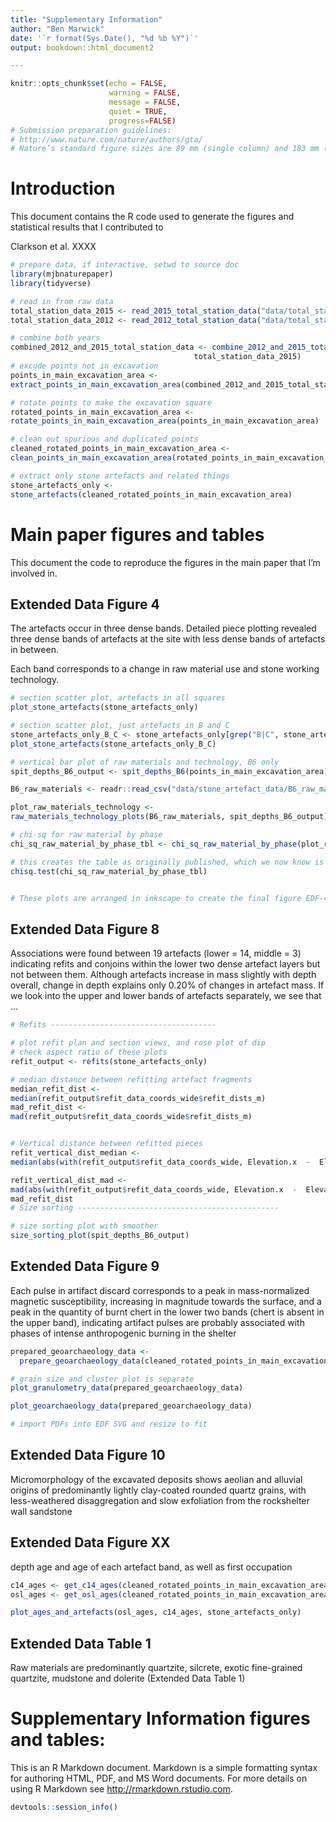 ```yaml
---
title: "Supplementary Information"
author: "Ben Marwick"
date: '`r format(Sys.Date(), "%d %b %Y")`'
output: bookdown::html_document2

---
```


```r
knitr::opts_chunk$set(echo = FALSE,
                      warning = FALSE,
                      message = FALSE,
                      quiet = TRUE,
                      progress=FALSE)
# Submission preparation guidelines:
# http://www.nature.com/nature/authors/gta/
# Nature’s standard figure sizes are 89 mm (single column) and 183 mm (double column) and the full depth of the page is 247 mm.
```

# Introduction

This document contains the R code used to generate the figures and statistical results that I contributed to

Clarkson et al. XXXX 

```r
# prepare data, if interactive, setwd to source doc
library(mjbnaturepaper)
library(tidyverse)

# read in from raw data
total_station_data_2015 <- read_2015_total_station_data("data/total_station_csv_2015")
total_station_data_2012 <- read_2012_total_station_data("data/total_station_csv_2012")

# combine both years
combined_2012_and_2015_total_station_data <- combine_2012_and_2015_total_station_data(total_station_data_2012,
                                         total_station_data_2015)
# excude points not in excavation
points_in_main_excavation_area <- 
extract_points_in_main_excavation_area(combined_2012_and_2015_total_station_data)

# rotate points to make the excavation square
rotated_points_in_main_excavation_area <- 
rotate_points_in_main_excavation_area(points_in_main_excavation_area)

# clean out spurious and duplicated points
cleaned_rotated_points_in_main_excavation_area <- 
clean_points_in_main_excavation_area(rotated_points_in_main_excavation_area)

# extract only stone artefacts and related things
stone_artefacts_only <- 
stone_artefacts(cleaned_rotated_points_in_main_excavation_area)
```

# Main paper figures and tables

This document the code to reproduce the figures in the main paper that I'm involved in.

## Extended Data Figure 4

The artefacts occur in three dense bands. Detailed piece plotting revealed three dense bands of artefacts at the site with less dense bands of artefacts in between. 

Each band corresponds to a change in raw material use and stone working technology. 

```r
# section scatter plot, artefacts in all squares
plot_stone_artefacts(stone_artefacts_only)

# section scatter plot, just artefacts in B and C
stone_artefacts_only_B_C <- stone_artefacts_only[grep("B|C", stone_artefacts_only$square), ]
plot_stone_artefacts(stone_artefacts_only_B_C)

# vertical bar plot of raw materials and technology, B6 only
spit_depths_B6_output <- spit_depths_B6(points_in_main_excavation_area)

B6_raw_materials <- readr::read_csv("data/stone_artefact_data/B6_raw_material_table.csv")

plot_raw_materials_technology <- 
raw_materials_technology_plots(B6_raw_materials, spit_depths_B6_output)

# chi-sq for raw material by phase
chi_sq_raw_material_by_phase_tbl <- chi_sq_raw_material_by_phase(plot_raw_materials_technology)

# this creates the table as originally published, which we now know is wrong.
chisq.test(chi_sq_raw_material_by_phase_tbl)


# These plots are arranged in inkscape to create the final figure EDF-4

```


## Extended Data Figure 8

Associations were found between 19 artefacts (lower = 14, middle = 3) indicating refits and conjoins within the lower two dense artefact layers but not between them. Although artefacts increase in mass slightly with depth overall, change in depth explains only 0.20% of changes in artefact mass. If we look into the upper and lower bands of artefacts separately, we see that ...  


```r
# Refits -------------------------------------

# plot refit plan and section views, and rose plot of dip
# check aspect ratio of these plots
refit_output <- refits(stone_artefacts_only)

# median distance between refitting artefact fragments
median_refit_dist <- 
median(refit_output$refit_data_coords_wide$refit_dists_m)
mad_refit_dist <- 
mad(refit_output$refit_data_coords_wide$refit_dists_m)


# Vertical distance between refitted pieces
refit_vertical_dist_median <- 
median(abs(with(refit_output$refit_data_coords_wide, Elevation.x  -  Elevation.y)))

refit_vertical_dist_mad <- 
mad(abs(with(refit_output$refit_data_coords_wide, Elevation.x  -  Elevation.y)))
mad_refit_dist
# Size sorting ---------------------------------------------

# size sorting plot with smoother
size_sorting_plot(spit_depths_B6_output)

```

## Extended Data Figure 9

Each pulse in artifact discard corresponds to a peak in mass-normalized magnetic susceptibility, increasing in magnitude towards the surface, and a peak in the quantity of burnt chert in the lower two bands (chert is absent in the upper band), indicating artifact pulses are probably associated with phases of intense anthropogenic burning in the shelter 

```r
prepared_geoarchaeology_data <-  
  prepare_geoarchaeology_data(cleaned_rotated_points_in_main_excavation_area)

# grain size and cluster plot is separate
plot_granulometry_data(prepared_geoarchaeology_data)

plot_geoarchaeology_data(prepared_geoarchaeology_data)

# import PDFs into EDF SVG and resize to fit

```


## Extended Data Figure 10

Micromorphology of the excavated deposits shows aeolian and alluvial origins of predominantly lightly clay-coated rounded quartz grains, with less-weathered disaggregation and slow exfoliation from the rockshelter wall sandstone 

## Extended Data Figure XX

depth age and age of each artefact band, as well as first occupation

```r
c14_ages <- get_c14_ages(cleaned_rotated_points_in_main_excavation_area)
osl_ages <- get_osl_ages(cleaned_rotated_points_in_main_excavation_area)

plot_ages_and_artefacts(osl_ages, c14_ages, stone_artefacts_only)
```

## Extended Data Table 1

Raw materials are predominantly quartzite, silcrete, exotic fine-grained quartzite, mudstone and dolerite (Extended Data Table 1)

# Supplementary Information figures and tables:

This is an R Markdown document. Markdown is a simple formatting syntax for authoring HTML, PDF, and MS Word documents. For more details on using R Markdown see <http://rmarkdown.rstudio.com>.



```r
devtools::session_info()
```
